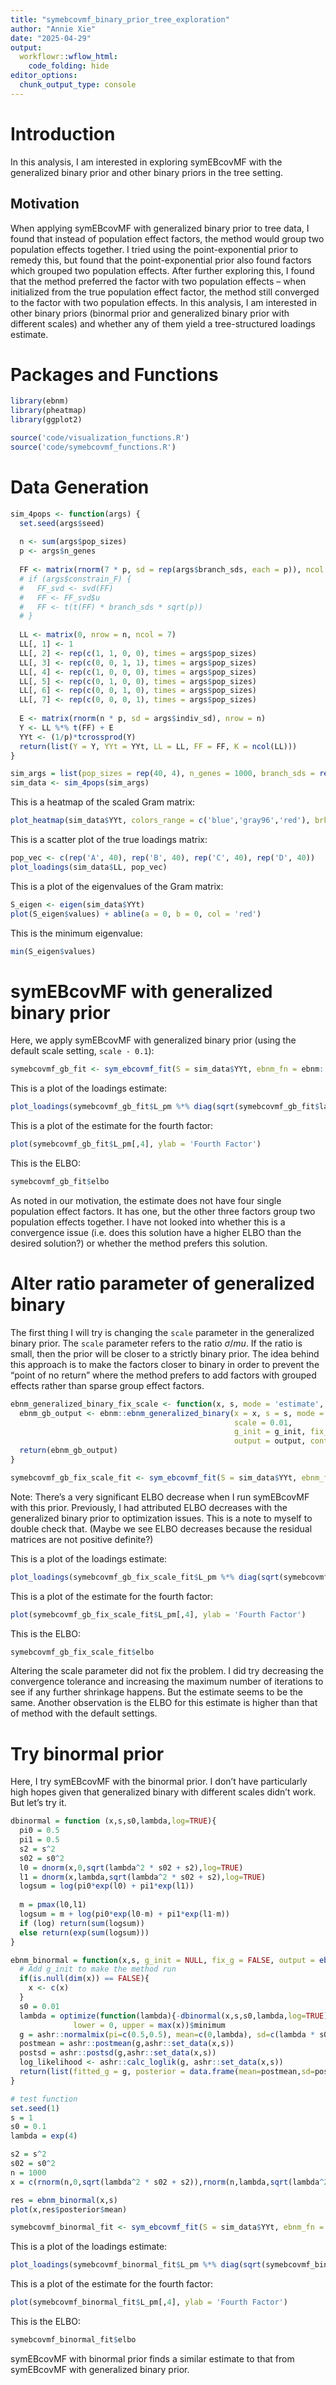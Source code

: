 ```yaml
---
title: "symebcovmf_binary_prior_tree_exploration"
author: "Annie Xie"
date: "2025-04-29"
output: 
  workflowr::wflow_html:
    code_folding: hide
editor_options:
  chunk_output_type: console
---
```


# Introduction
In this analysis, I am interested in exploring symEBcovMF with the generalized binary prior and other binary priors in the tree setting. 

## Motivation
When applying symEBcovMF with generalized binary prior to tree data, I found that instead of population effect factors, the method would group two population effects together. I tried using the point-exponential prior to remedy this, but found that the point-exponential prior also found factors which grouped two population effects. After further exploring this, I found that the method preferred the factor with two population effects -- when initialized from the true population effect factor, the method still converged to the factor with two population effects. In this analysis, I am interested in other binary priors (binormal prior and generalized binary prior with different scales) and whether any of them yield a tree-structured loadings estimate.

# Packages and Functions

```r
library(ebnm)
library(pheatmap)
library(ggplot2)
```

```r
source('code/visualization_functions.R')
source('code/symebcovmf_functions.R')
```

# Data Generation

```r
sim_4pops <- function(args) {
  set.seed(args$seed)
  
  n <- sum(args$pop_sizes)
  p <- args$n_genes
  
  FF <- matrix(rnorm(7 * p, sd = rep(args$branch_sds, each = p)), ncol = 7)
  # if (args$constrain_F) {
  #   FF_svd <- svd(FF)
  #   FF <- FF_svd$u
  #   FF <- t(t(FF) * branch_sds * sqrt(p))
  # }
  
  LL <- matrix(0, nrow = n, ncol = 7)
  LL[, 1] <- 1
  LL[, 2] <- rep(c(1, 1, 0, 0), times = args$pop_sizes)
  LL[, 3] <- rep(c(0, 0, 1, 1), times = args$pop_sizes)
  LL[, 4] <- rep(c(1, 0, 0, 0), times = args$pop_sizes)
  LL[, 5] <- rep(c(0, 1, 0, 0), times = args$pop_sizes)
  LL[, 6] <- rep(c(0, 0, 1, 0), times = args$pop_sizes)
  LL[, 7] <- rep(c(0, 0, 0, 1), times = args$pop_sizes)
  
  E <- matrix(rnorm(n * p, sd = args$indiv_sd), nrow = n)
  Y <- LL %*% t(FF) + E
  YYt <- (1/p)*tcrossprod(Y)
  return(list(Y = Y, YYt = YYt, LL = LL, FF = FF, K = ncol(LL)))
}
```

```r
sim_args = list(pop_sizes = rep(40, 4), n_genes = 1000, branch_sds = rep(2,7), indiv_sd = 1, seed = 1)
sim_data <- sim_4pops(sim_args)
```

This is a heatmap of the scaled Gram matrix:
```r
plot_heatmap(sim_data$YYt, colors_range = c('blue','gray96','red'), brks = seq(-max(abs(sim_data$YYt)), max(abs(sim_data$YYt)), length.out = 50))
```

This is a scatter plot of the true loadings matrix:
```r
pop_vec <- c(rep('A', 40), rep('B', 40), rep('C', 40), rep('D', 40))
plot_loadings(sim_data$LL, pop_vec)
```

This is a plot of the eigenvalues of the Gram matrix:
```r
S_eigen <- eigen(sim_data$YYt)
plot(S_eigen$values) + abline(a = 0, b = 0, col = 'red')
```

This is the minimum eigenvalue:
```r
min(S_eigen$values)
```

# symEBcovMF with generalized binary prior
Here, we apply symEBcovMF with generalized binary prior (using the default scale setting, `scale - 0.1`):

```r
symebcovmf_gb_fit <- sym_ebcovmf_fit(S = sim_data$YYt, ebnm_fn = ebnm::ebnm_generalized_binary, K = 7, maxiter = 500, rank_one_tol = 10^(-8), tol = 10^(-8), refit_lam = TRUE)
```

This is a plot of the loadings estimate:
```r
plot_loadings(symebcovmf_gb_fit$L_pm %*% diag(sqrt(symebcovmf_gb_fit$lambda)), pop_vec)
```

This is a plot of the estimate for the fourth factor:
```r
plot(symebcovmf_gb_fit$L_pm[,4], ylab = 'Fourth Factor')
```

This is the ELBO:
```r
symebcovmf_gb_fit$elbo
```

As noted in our motivation, the estimate does not have four single population effect factors. It has one, but the other three factors group two population effects together. I have not looked into whether this is a convergence issue (i.e. does this solution have a higher ELBO than the desired solution?) or whether the method prefers this solution.

# Alter ratio parameter of generalized binary
The first thing I will try is changing the `scale` parameter in the generalized binary prior. The `scale` parameter refers to the ratio $\sigma/mu$. If the ratio is small, then the prior will be closer to a strictly binary prior. The idea behind this approach is to make the factors closer to binary in order to prevent the "point of no return" where the method prefers to add factors with grouped effects rather than sparse group effect factors.

```r
ebnm_generalized_binary_fix_scale <- function(x, s, mode = 'estimate', g_init = NULL, fix_g = FALSE, output = ebnm_output_default(), control = NULL){
  ebnm_gb_output <- ebnm::ebnm_generalized_binary(x = x, s = s, mode = mode, 
                                                  scale = 0.01, 
                                                  g_init = g_init, fix_g = fix_g,
                                                  output = output, control = control)
  return(ebnm_gb_output)
}
```

```r
symebcovmf_gb_fix_scale_fit <- sym_ebcovmf_fit(S = sim_data$YYt, ebnm_fn = ebnm_generalized_binary_fix_scale, K = 7, maxiter = 500, rank_one_tol = 10^(-8), tol = 10^(-8), refit_lam = TRUE)
```
Note: There's a very significant ELBO decrease when I run symEBcovMF with this prior. Previously, I had attributed ELBO decreases with the generalized binary prior to optimization issues. This is a note to myself to double check that. (Maybe we see ELBO decreases because the residual matrices are not positive definite?)

This is a plot of the loadings estimate:
```r
plot_loadings(symebcovmf_gb_fix_scale_fit$L_pm %*% diag(sqrt(symebcovmf_gb_fix_scale_fit$lambda)), pop_vec)
```

This is a plot of the estimate for the fourth factor:
```r
plot(symebcovmf_gb_fix_scale_fit$L_pm[,4], ylab = 'Fourth Factor')
```

This is the ELBO:
```r
symebcovmf_gb_fix_scale_fit$elbo
```

Altering the scale parameter did not fix the problem. I did try decreasing the convergence tolerance and increasing the maximum number of iterations to see if any further shrinkage happens. But the estimate seems to be the same. Another observation is the ELBO for this estimate is higher than that of method with the default settings.

# Try binormal prior
Here, I try symEBcovMF with the binormal prior. I don't have particularly high hopes given that generalized binary with different scales didn't work. But let's try it.

```r
dbinormal = function (x,s,s0,lambda,log=TRUE){
  pi0 = 0.5
  pi1 = 0.5
  s2 = s^2
  s02 = s0^2
  l0 = dnorm(x,0,sqrt(lambda^2 * s02 + s2),log=TRUE)
  l1 = dnorm(x,lambda,sqrt(lambda^2 * s02 + s2),log=TRUE)
  logsum = log(pi0*exp(l0) + pi1*exp(l1))
 
  m = pmax(l0,l1)
  logsum = m + log(pi0*exp(l0-m) + pi1*exp(l1-m))
  if (log) return(sum(logsum))
  else return(exp(sum(logsum)))
}
```

```r
ebnm_binormal = function(x,s, g_init = NULL, fix_g = FALSE, output = ebnm_output_default(), control = NULL){
  # Add g_init to make the method run
  if(is.null(dim(x)) == FALSE){
    x <- c(x)
  }
  s0 = 0.01
  lambda = optimize(function(lambda){-dbinormal(x,s,s0,lambda,log=TRUE)},
              lower = 0, upper = max(x))$minimum
  g = ashr::normalmix(pi=c(0.5,0.5), mean=c(0,lambda), sd=c(lambda * s0,lambda * s0))
  postmean = ashr::postmean(g,ashr::set_data(x,s))
  postsd = ashr::postsd(g,ashr::set_data(x,s))
  log_likelihood <- ashr::calc_loglik(g, ashr::set_data(x,s))
  return(list(fitted_g = g, posterior = data.frame(mean=postmean,sd=postsd), log_likelihood = log_likelihood))
}
```

```r
# test function
set.seed(1)
s = 1
s0 = 0.1
lambda = exp(4)

s2 = s^2
s02 = s0^2
n = 1000
x = c(rnorm(n,0,sqrt(lambda^2 * s02 + s2)),rnorm(n,lambda,sqrt(lambda^2 * s02 + s2)))

res = ebnm_binormal(x,s)
plot(x,res$posterior$mean)
```

```r
symebcovmf_binormal_fit <- sym_ebcovmf_fit(S = sim_data$YYt, ebnm_fn = ebnm_binormal, K = 7, maxiter = 500, rank_one_tol = 10^(-8), tol = 10^(-8), refit_lam = TRUE)
```

This is a plot of the loadings estimate:
```r
plot_loadings(symebcovmf_binormal_fit$L_pm %*% diag(sqrt(symebcovmf_binormal_fit$lambda)), pop_vec)
```

This is a plot of the estimate for the fourth factor:
```r
plot(symebcovmf_binormal_fit$L_pm[,4], ylab = 'Fourth Factor')
```

This is the ELBO:
```r
symebcovmf_binormal_fit$elbo
```

symEBcovMF with binormal prior finds a similar estimate to that from symEBcovMF with generalized binary prior.
